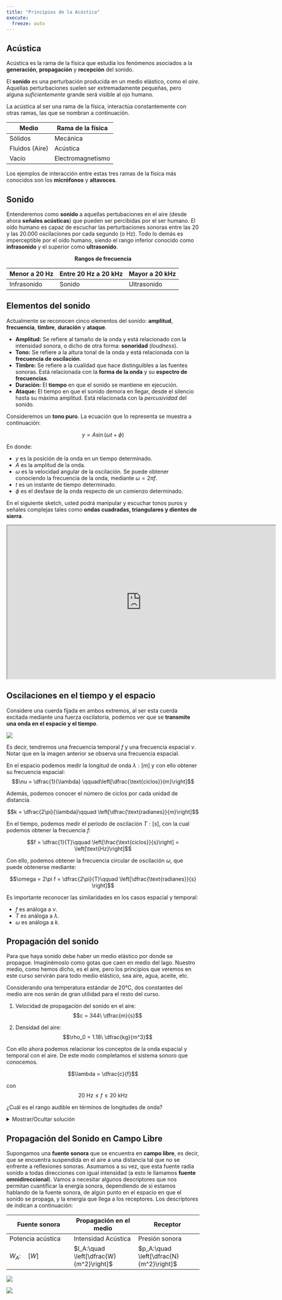 ```yaml
---
title: "Principios de la Acústica"
execute:
  freeze: auto
---
```


## Acústica

Acústica es la rama de la física que estudia los fenómenos asociados a la **generación**, **propagación** y **recepción** del sonido.


El **sonido** es una perturbación producida en un medio elástico, como el *aire*. Aquellas perturbaciones suelen ser extremadamente pequeñas, pero alguna *suficientemente* grande será visible al ojo humano.

La acústica al ser una rama de la física, interactúa constantemente con otras ramas, las que se nombran a continuación.

| Medio | Rama de la física |
| ----------- | ----------- |
| Sólidos  | Mecánica |
| Fluidos (Aire) | Acústica |
| Vacío | Electromagnetismo |

Los ejemplos de interacción entre estas tres ramas de la física más conocidos son los **micrófonos** y **altavoces**.

## Sonido

Entenderemos como **sonido** a aquellas pertubaciones en el aire (desde ahora **señales acústicas**) que pueden ser percibidas por el ser humano. El oído humano es capaz de escuchar las perturbaciones sonoras entre las 20 y las 20.000 oscilaciones por cada segundo (o Hz). Todo lo demás es imperceptible por el oído humano, siendo el rango inferior conocido como **infrasonido** y el superior como **ultrasonido**.


<center>**Rangos de frecuencia**</center>

| Menor a 20 Hz | Entre 20 Hz a 20 kHz | Mayor a 20 kHz |
| ----------- | ----------- | ----------- | 
| Infrasonido  | Sonido | Ultrasonido |


## Elementos del sonido

Actualmente se reconocen cinco elementos del sonido: **amplitud**, **frecuencia**, **timbre**, **duración** y **ataque**.

* **Amplitud:**  Se refiere al tamaño de la onda y está relacionado con la intensidad sonora, o dicho de otra forma: **sonoridad** (*loudness*).
* **Tono:**  Se refiere a la altura tonal de la onda y está relacionada con la **frecuencia de oscilación**.
* **Timbre:** Se refiere a la cualidad que hace distinguibles a las fuentes sonoras. Está relacionada con la **forma de la onda** y su **espectro de frecuencias**.
* **Duración:** El **tiempo** en que el sonido se mantiene en ejecución.
* **Ataque:** El tiempo en que el sonido demora en llegar, desde el silencio hasta su máxima amplitud. Está relacionada con la *percusividad* del sonido.

Consideremos un **tono puro**. La ecuación que lo representa se muestra a continuación:

$$y = A\sin(\omega t + \phi)$$

En donde:

* $y$ es la posición de la onda en un tiempo determinado.
* $A$ es la amplitud de la onda.
* $\omega$ es la velocidad angular de la oscilación. Se puede obtener conociendo la frecuencia de la onda, mediante $\omega = 2\pi f$.
* $t$ es un instante de tiempo determinado.
* $\phi$ es el desfase de la onda respecto de un comienzo determinado.

En el siguiente sketch, usted podrá manipular y escuchar tonos puros y señales complejas tales como **ondas cuadradas, triangulares y dientes de sierra**.

<iframe width=700 height=400 src="https://editor.p5js.org/alvaradolucho/full/qaIjMdcxe"></iframe>

## Oscilaciones en el tiempo y el espacio

Considere una cuerda fijada en ambos extremos, al ser esta cuerda excitada mediante una fuerza oscilatoria, podemos ver que se **transmite una onda en el espacio y  el tiempo**.

![](https://media.springernature.com/lw685/springer-static/image/chp%3A10.1007%2F978-1-4614-0557-3_2/MediaObjects/214769_1_En_2_Fig7_HTML.gif)

Es decir, tendremos una frecuencia temporal $f$ y una frecuencia espacial $\nu$. Notar que en la imagen anterior se observa una frecuencia espacial.

En el espacio podemos medir la longitud de onda $\lambda: [m]$ y con ello obtener su frecuencia espacial:
$$\nu = \dfrac{1}{\lambda} \qquad\left[\dfrac{\text{ciclos}}{m}\right]$$

Además, podemos conocer el número de ciclos por cada unidad de distancia.

$$k = \dfrac{2\pi}{\lambda}\qquad \left[\dfrac{\text{radianes}}{m}\right]$$

En el tiempo, podemos medir el período de oscilación $T: [s]$, con la cual podemos obtener la frecuencia $f$:

$$f = \dfrac{1}{T}\qquad \left[\frac{\text{ciclos}}{s}\right] = \left[\text{Hz}\right]$$

Con ello, podemos obtener la frecuencia circular de oscilación $\omega$, que puede obtenerse mediante:

$$\omega = 2\pi f = \dfrac{2\pi}{T}\qquad \left[\dfrac{\text{radianes}}{s} \right]$$

Es importante reconocer las similaridades en los casos espacial y temporal:

* $f$ es análoga a $\nu$.
* $T$ es análoga a $\lambda$.
* $\omega$ es análoga a $k$.



## Propagación del sonido

Para que haya sonido debe haber un medio elástico por donde se propague. Imaginémoslo como gotas que caen en medio del lago. Nuestro medio, como hemos dicho, es el aire, pero los principios que veremos en este curso servirán para todo medio elástico, sea aire, agua, aceite, etc.

Considerando una temperatura estándar de 20°C, dos constantes del medio aire nos serán de gran utilidad para el resto del curso.

1. Velocidad de propagación del sonido en el aire:
$$c = 344\ \dfrac{m}{s}$$

2. Densidad del aire:
$$\rho_0 = 1.18\ \dfrac{kg}{m^3}$$

Con ello ahora podemos relacionar los conceptos de la onda espacial y temporal con el aire. De este modo completamos el sistema sonoro que conocemos.

$$\lambda = \dfrac{c}{f}$$

con $$20\ \text{Hz} \leq f \leq 20\ \text{kHz}$$

¿Cuál es el rango audible en términos de longitudes de onda?

<details>
  <summary>Mostrar/Ocultar solución</summary>
  
  * Para el caso $f = 20$ Hz:
    $\lambda = \dfrac{c}{f} = \dfrac{344}{20} = 17.2$ m.
* Para el caso $f = 20$ kHz:
    $\lambda = \dfrac{c}{f} = \dfrac{344}{20000} = 0.0172\ m = 1.72\ cm$.  
    
    Por lo tanto, el rango audible expresado en longitudes de onda es:
    $$1.7\ cm \leq \lambda \leq 17\ m$$
</details>

## Propagación del Sonido en Campo Libre

Supongamos una **fuente sonora** que se encuentra en **campo libre**, es decir, que se encuentra suspendida en el aire a una distancia tal que no se enfrente a reflexiones sonoras. Asumamos a su vez, que esta fuente radía sonido a todas direcciones con igual intensidad (a esto le llamamos **fuente omnidireccional**). Vamos a necesitar algunos descriptores que nos permitan cuantificar la energía sonora, dependiendo de si estamos hablando de la fuente sonora, de algún punto en el espacio en que el sonido se propaga, y la energía que llega a los receptores. Los descriptores de indican a continuación:

| Fuente sonora | Propagación en el medio | Receptor |
| ----------- | ----------- | ----------- | 
| Potencia acústica  | Intensidad Acústica | Presión sonora |
| $W_A:\quad \left[W\right]$ | $I_A:\quad \left[\dfrac{W}{m^2}\right]$ | $p_A:\quad \left[\dfrac{N}{m^2}\right]$ |

![](img/sec1/1_cuerda_guitarra.jpg)

![](img/sec1/2_guitarra_camino_oido.jpg)